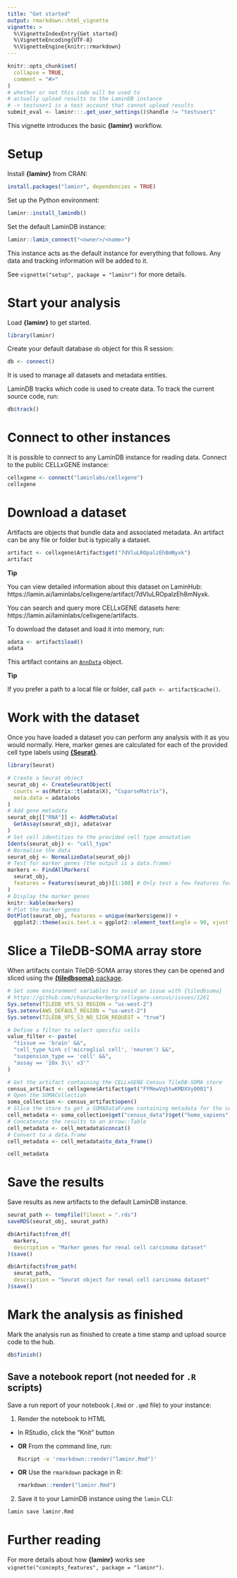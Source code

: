 ```yaml
---
title: "Get started"
output: rmarkdown::html_vignette
vignette: >
  %\VignetteIndexEntry{Get started}
  %\VignetteEncoding{UTF-8}
  %\VignetteEngine{knitr::rmarkdown}
---
```


```r
knitr::opts_chunk$set(
  collapse = TRUE,
  comment = "#>"
)
# whether or not this code will be used to
# actually upload results to the LaminDB instance
# -> testuser1 is a test account that cannot upload results
submit_eval <- laminr:::.get_user_settings()$handle != "testuser1"
```

This vignette introduces the basic **{laminr}** workflow.

# Setup

Install **{laminr}** from CRAN:

```r
install.packages("laminr", dependencies = TRUE)
```

Set up the Python environment:

```r
laminr::install_lamindb()
```

Set the default LaminDB instance:

```r
laminr::lamin_connect("<owner>/<name>")
```

This instance acts as the default instance for everything that follows.
Any data and tracking information will be added to it.

See `vignette("setup", package = "laminr")` for more details.

# Start your analysis

Load **{laminr}** to get started.

```r
library(laminr)
```

Create your default database `db` object for this R session:

```r
db <- connect()
```

It is used to manage all datasets and metadata entities.

LaminDB tracks which code is used to create data.
To track the current source code, run:

```r
db$track()
```

# Connect to other instances

It is possible to connect to any LaminDB instance for reading data.
Connect to the public CELLxGENE instance:

```r
cellxgene <- connect("laminlabs/cellxgene")
cellxgene
```

# Download a dataset

Artifacts are objects that bundle data and associated metadata.
An artifact can be any file or folder but is typically a dataset.

```r
artifact <- cellxgene$Artifact$get("7dVluLROpalzEh8mNyxk")
artifact
```

<div class="alert alert-info" role="alert">
**Tip**

You can view detailed information about this dataset on LaminHub: https://lamin.ai/laminlabs/cellxgene/artifact/7dVluLROpalzEh8mNyxk.

You can search and query more CELLxGENE datasets here: https://lamin.ai/laminlabs/cellxgene/artifacts.
</div>

To download the dataset and load it into memory, run:

```r
adata <- artifact$load()
adata
```

This artifact contains an [`AnnData`](https://anndata.readthedocs.io) object.

<div class="alert alert-info" role="alert">
**Tip**

If you prefer a path to a local file or folder, call `path <- artifact$cache()`.
</div>

# Work with the dataset

Once you have loaded a dataset you can perform any analysis with it as you would normally.
Here, marker genes are calculated for each of the provided cell type labels using [**{Seurat}**](https://satijalab.org/seurat/).

```r
library(Seurat)

# Create a Seurat object
seurat_obj <- CreateSeuratObject(
  counts = as(Matrix::t(adata$X), "CsparseMatrix"),
  meta.data = adata$obs
)
# Add gene metadata
seurat_obj[["RNA"]] <- AddMetaData(
  GetAssay(seurat_obj), adata$var
)
# Set cell identities to the provided cell type annotation
Idents(seurat_obj) <- "cell_type"
# Normalise the data
seurat_obj <- NormalizeData(seurat_obj)
# Test for marker genes (the output is a data.frame)
markers <- FindAllMarkers(
  seurat_obj,
  features = Features(seurat_obj)[1:100] # Only test a few features for speed
)
# Display the marker genes
knitr::kable(markers)
# Plot the marker genes
DotPlot(seurat_obj, features = unique(markers$gene)) +
  ggplot2::theme(axis.text.x = ggplot2::element_text(angle = 90, vjust = 0.5))
```

# Slice a TileDB-SOMA array store

When artifacts contain TileDB-SOMA array stores they can be opened and sliced using the [**{tiledbsoma}** package](https://single-cell-data.github.io/TileDB-SOMA/index.html).

```r
# Set some environment variables to avoid an issue with {tiledbsoma}
# https://github.com/chanzuckerberg/cellxgene-census/issues/1261
Sys.setenv(TILEDB_VFS_S3_REGION = "us-west-2")
Sys.setenv(AWS_DEFAULT_REGION = "us-west-2")
Sys.setenv(TILEDB_VFS_S3_NO_SIGN_REQUEST = "true")

# Define a filter to select specific cells
value_filter <- paste(
  "tissue == 'brain' &&",
  "cell_type %in% c('microglial cell', 'neuron') &&",
  "suspension_type == 'cell' &&",
  "assay == '10x 3\\' v3'"
)

# Get the artifact containing the CELLxGENE Census TileDB-SOMA store
census_artifact <- cellxgene$Artifact$get("FYMewVq5twKMDXVy0001")
# Open the SOMACollection
soma_collection <- census_artifact$open()
# Slice the store to get a SOMADataFrame containing metadata for the cells of interest
cell_metadata <- soma_collection$get("census_data")$get("homo_sapiens")$obs$read(value_filter = value_filter)
# Concatenate the results to an arrow::Table
cell_metadata <- cell_metadata$concat()
# Convert to a data.frame
cell_metadata <- cell_metadata$to_data_frame()

cell_metadata
```

# Save the results

Save results as new artifacts to the default LaminDB instance.

```r
seurat_path <- tempfile(fileext = ".rds")
saveRDS(seurat_obj, seurat_path)

db$Artifact$from_df(
  markers,
  description = "Marker genes for renal cell carcinoma dataset"
)$save()

db$Artifact$from_path(
  seurat_path,
  description = "Seurat object for renal cell carcinoma dataset"
)$save()
```

# Mark the analysis as finished

Mark the analysis run as finished to create a time stamp and upload source code to the hub.

```r
db$finish()
```

## Save a notebook report (not needed for `.R` scripts)

Save a run report of your notebook (`.Rmd` or `.qmd` file) to your instance:

1. Render the notebook to HTML

- In RStudio, click the "Knit" button
- **OR** From the command line, run:

  ```bash
  Rscript -e 'rmarkdown::render("laminr.Rmd")'
  ```

- **OR** Use the `rmarkdown` package in R:

  ```r
  rmarkdown::render("laminr.Rmd")
  ```

2. Save it to your LaminDB instance using the `lamin` CLI:

```bash
lamin save laminr.Rmd
```

# Further reading

For more details about how **{laminr}** works see `vignette("concepts_features", package = "laminr")`.
